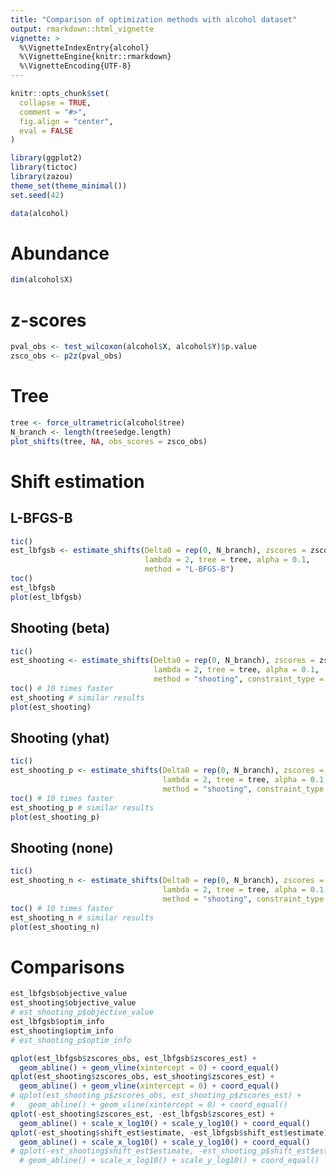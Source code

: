 ```yaml
---
title: "Comparison of optimization methods with alcohol dataset"
output: rmarkdown::html_vignette
vignette: >
  %\VignetteIndexEntry{alcohol}
  %\VignetteEngine{knitr::rmarkdown}
  %\VignetteEncoding{UTF-8}
---
```


```r
knitr::opts_chunk$set(
  collapse = TRUE,
  comment = "#>", 
  fig.align = "center",
  eval = FALSE
)
```

```r
library(ggplot2)
library(tictoc)
library(zazou)
theme_set(theme_minimal())
set.seed(42)
```


```r
data(alcohol)
```

# Abundance 

```r
dim(alcohol$X)
```


# z-scores

```r
pval_obs <- test_wilcoxon(alcohol$X, alcohol$Y)$p.value
zsco_obs <- p2z(pval_obs)
```

# Tree

```r
tree <- force_ultrametric(alcohol$tree)
N_branch <- length(tree$edge.length)
plot_shifts(tree, NA, obs_scores = zsco_obs)
```

# Shift estimation

## L-BFGS-B


```r
tic()
est_lbfgsb <- estimate_shifts(Delta0 = rep(0, N_branch), zscores = zsco_obs,
                              lambda = 2, tree = tree, alpha = 0.1,
                              method = "L-BFGS-B")
toc()
est_lbfgsb
plot(est_lbfgsb)
```

## Shooting (beta)

```r
tic()
est_shooting <- estimate_shifts(Delta0 = rep(0, N_branch), zscores = zsco_obs,
                                lambda = 2, tree = tree, alpha = 0.1,
                                method = "shooting", constraint_type = "beta")
toc() # 10 times faster
est_shooting # similar results
plot(est_shooting)
```

## Shooting (yhat)

```r
tic()
est_shooting_p <- estimate_shifts(Delta0 = rep(0, N_branch), zscores = zsco_obs,
                                  lambda = 2, tree = tree, alpha = 0.1,
                                  method = "shooting", constraint_type = "yhat")
toc() # 10 times faster
est_shooting_p # similar results
plot(est_shooting_p)
```

## Shooting (none)

```r
tic()
est_shooting_n <- estimate_shifts(Delta0 = rep(0, N_branch), zscores = zsco_obs,
                                  lambda = 2, tree = tree, alpha = 0.1,
                                  method = "shooting", constraint_type = "none")
toc() # 10 times faster
est_shooting_n # similar results
plot(est_shooting_n)
```

# Comparisons


```r
est_lbfgsb$objective_value
est_shooting$objective_value
# est_shooting_p$objective_value
est_lbfgsb$optim_info
est_shooting$optim_info
# est_shooting_p$optim_info
```


```r
qplot(est_lbfgsb$zscores_obs, est_lbfgsb$zscores_est) +
  geom_abline() + geom_vline(xintercept = 0) + coord_equal()
qplot(est_shooting$zscores_obs, est_shooting$zscores_est) +
  geom_abline() + geom_vline(xintercept = 0) + coord_equal()
# qplot(est_shooting_p$zscores_obs, est_shooting_p$zscores_est) +
#   geom_abline() + geom_vline(xintercept = 0) + coord_equal()
qplot(-est_shooting$zscores_est, -est_lbfgsb$zscores_est) +
  geom_abline() + scale_x_log10() + scale_y_log10() + coord_equal()
qplot(-est_shooting$shift_est$estimate, -est_lbfgsb$shift_est$estimate) +
  geom_abline() + scale_x_log10() + scale_y_log10() + coord_equal()
# qplot(-est_shooting$shift_est$estimate, -est_shooting_p$shift_est$estimate) +
  # geom_abline() + scale_x_log10() + scale_y_log10() + coord_equal()
```



